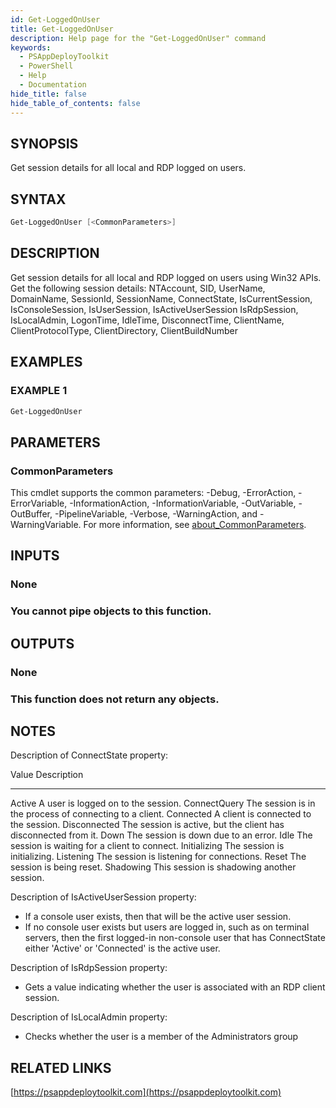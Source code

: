 ```yaml
---
id: Get-LoggedOnUser
title: Get-LoggedOnUser
description: Help page for the "Get-LoggedOnUser" command
keywords:
  - PSAppDeployToolkit
  - PowerShell
  - Help
  - Documentation
hide_title: false
hide_table_of_contents: false
---
```


## SYNOPSIS

Get session details for all local and RDP logged on users.

## SYNTAX

```powershell
Get-LoggedOnUser [<CommonParameters>]
```

## DESCRIPTION

Get session details for all local and RDP logged on users using Win32 APIs.
Get the following session details:
    NTAccount, SID, UserName, DomainName, SessionId, SessionName, ConnectState, IsCurrentSession, IsConsoleSession, IsUserSession, IsActiveUserSession
    IsRdpSession, IsLocalAdmin, LogonTime, IdleTime, DisconnectTime, ClientName, ClientProtocolType, ClientDirectory, ClientBuildNumber

## EXAMPLES

### EXAMPLE 1

```powershell
Get-LoggedOnUser
```

## PARAMETERS

### CommonParameters

This cmdlet supports the common parameters: -Debug, -ErrorAction, -ErrorVariable, -InformationAction, -InformationVariable, -OutVariable, -OutBuffer, -PipelineVariable, -Verbose, -WarningAction, and -WarningVariable. For more information, see [about_CommonParameters](http://go.microsoft.com/fwlink/?LinkID=113216).

## INPUTS

### None

### You cannot pipe objects to this function.
## OUTPUTS

### None

### This function does not return any objects.
## NOTES
Description of ConnectState property:

Value        Description
-----        -----------
Active       A user is logged on to the session.
ConnectQuery The session is in the process of connecting to a client.
Connected    A client is connected to the session.
Disconnected The session is active, but the client has disconnected from it.
Down         The session is down due to an error.
Idle         The session is waiting for a client to connect.
Initializing The session is initializing.
Listening    The session is listening for connections.
Reset        The session is being reset.
Shadowing    This session is shadowing another session.

Description of IsActiveUserSession property:

- If a console user exists, then that will be the active user session.
- If no console user exists but users are logged in, such as on terminal servers, then the first logged-in non-console user that has ConnectState either 'Active' or 'Connected' is the active user.

Description of IsRdpSession property:
- Gets a value indicating whether the user is associated with an RDP client session.

Description of IsLocalAdmin property:
- Checks whether the user is a member of the Administrators group

## RELATED LINKS

[https://psappdeploytoolkit.com](https://psappdeploytoolkit.com)
